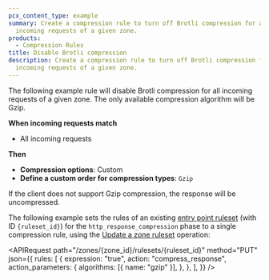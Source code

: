 ```yaml
---
pcx_content_type: example
summary: Create a compression rule to turn off Brotli compression for all
  incoming requests of a given zone.
products:
  - Compression Rules
title: Disable Brotli compression
description: Create a compression rule to turn off Brotli compression for all
  incoming requests of a given zone.
---
```



<Tabs syncKey="dashPlusAPI"> <TabItem label="Dashboard">

The following example rule will disable Brotli compression for all incoming requests of a given zone. The only available compression algorithm will be Gzip.

<Example>

**When incoming requests match**

- All incoming requests

**Then**

- **Compression options**: Custom
- **Define a custom order for compression types**: `Gzip`

</Example>

If the client does not support Gzip compression, the response will be uncompressed.

</TabItem> <TabItem label="API">

The following example sets the rules of an existing [entry point ruleset](/ruleset-engine/about/rulesets/#entry-point-ruleset) (with ID `{ruleset_id}`) for the `http_response_compression` phase to a single compression rule, using the [Update a zone ruleset](/api/resources/rulesets/methods/update/) operation:

<APIRequest
	path="/zones/{zone_id}/rulesets/{ruleset_id}"
	method="PUT"
	json={{
		rules: [
			{
				expression: "true",
				action: "compress_response",
				action_parameters: {
					algorithms: [{ name: "gzip" }],
				},
			},
		],
	}}
/>

</TabItem> </Tabs>
